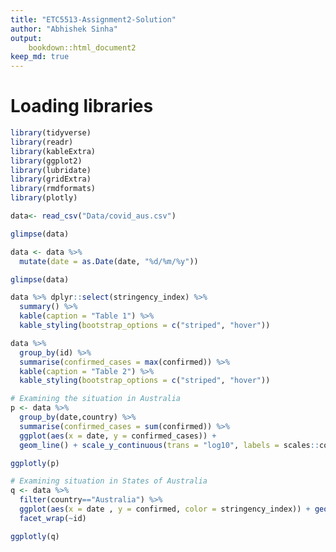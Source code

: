```yaml
---
title: "ETC5513-Assignment2-Solution"
author: "Abhishek Sinha"
output: 
    bookdown::html_document2
keep_md: true
---
```


# Loading libraries

```r
library(tidyverse)
library(readr)
library(kableExtra)
library(ggplot2)
library(lubridate)
library(gridExtra)
library(rmdformats)
library(plotly)
```

```r
data<- read_csv("Data/covid_aus.csv")
```

```r
glimpse(data)
```

```r
data <- data %>% 
  mutate(date = as.Date(date, "%d/%m/%y"))

glimpse(data)
```

```r
data %>% dplyr::select(stringency_index) %>%
  summary() %>%
  kable(caption = "Table 1") %>%
  kable_styling(bootstrap_options = c("striped", "hover"))
```

```r
data %>%
  group_by(id) %>%
  summarise(confirmed_cases = max(confirmed)) %>%
  kable(caption = "Table 2") %>%
  kable_styling(bootstrap_options = c("striped", "hover"))
```

```r
# Examining the situation in Australia
p <- data %>%
  group_by(date,country) %>%
  summarise(confirmed_cases = sum(confirmed)) %>%
  ggplot(aes(x = date, y = confirmed_cases)) +
  geom_line() + scale_y_continuous(trans = "log10", labels = scales::comma)

ggplotly(p)
```

```r
# Examining situation in States of Australia 
q <- data %>%
  filter(country=="Australia") %>%
  ggplot(aes(x = date , y = confirmed, color = stringency_index)) + geom_line() +
  facet_wrap(~id)

ggplotly(q)
```